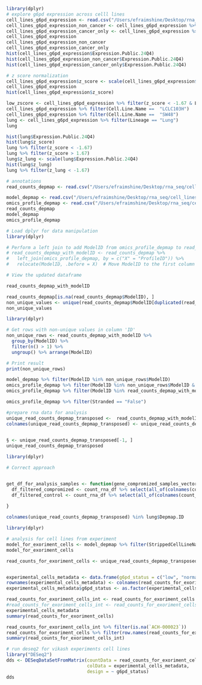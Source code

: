 ```r
library(dplyr)
# explore g6pd expression across celll lines
cell_lines_g6pd_expression <- read.csv("/Users/efraimshine/Desktop/rna_seq/cell_lines/G6PD Expression Public 24Q4.csv")
cell_lines_g6pd_expression_non_cancer <- cell_lines_g6pd_expression %>% filter(Lineage.Subtype == "Non-Cancerous")
cell_lines_g6pd_expression_cancer_only <- cell_lines_g6pd_expression %>% filter(Lineage.Subtype != "Non-Cancerous")
cell_lines_g6pd_expression
cell_lines_g6pd_expression_non_cancer
cell_lines_g6pd_expression_cancer_only
hist(cell_lines_g6pd_expression$Expression.Public.24Q4)
hist(cell_lines_g6pd_expression_non_cancer$Expression.Public.24Q4)
hist(cell_lines_g6pd_expression_cancer_only$Expression.Public.24Q4)
```

```r
# z score normalization
cell_lines_g6pd_expression$z_score <- scale(cell_lines_g6pd_expression$Expression.Public.24Q4)
cell_lines_g6pd_expression
hist(cell_lines_g6pd_expression$z_score)
```

```r
low_zscore <- cell_lines_g6pd_expression %>% filter(z_score < -1.67 & Lineage == "Lung")
cell_lines_g6pd_expression %>% filter(Cell.Line.Name ==  "LCLC103H")
cell_lines_g6pd_expression %>% filter(Cell.Line.Name ==  "SW48")
lung <- cell_lines_g6pd_expression %>% filter(Lineage == "Lung")
lung
```
```r
hist(lung$Expression.Public.24Q4)
hist(lung$z_score)
lung %>% filter(z_score < -1.67)
lung %>% filter(z_score > 1.67)
lung$z_lung <- scale(lung$Expression.Public.24Q4)
hist(lung$z_lung)
lung %>% filter(z_lung < -1.67)
```
```r
# annotations
read_counts_depmap <- read.csv("/Users/efraimshine/Desktop/rna_seq/cell_lines/OmicsExpressionGenesExpectedCountProfile.csv")

```

```r
model_depmap <- read.csv("/Users/efraimshine/Desktop/rna_seq/cell_lines/Model.csv")
omics_profile_depmap <- read.csv("/Users/efraimshine/Desktop/rna_seq/cell_lines/OmicsProfiles.csv")
read_counts_depmap
model_depmap
omics_profile_depmap


```
```r
# Load dplyr for data manipulation
library(dplyr)

# Perform a left join to add ModelID from omics_profile_depmap to read_counts_depmap
# read_counts_depmap_with_modelID <- read_counts_depmap %>%
#   left_join(omics_profile_depmap, by = c("X" = "ProfileID")) %>%
#   relocate(ModelID, .before = X)  # Move ModelID to the first column

# View the updated dataframe


```
```r
read_counts_depmap_with_modelID
```

```r
read_counts_depmap[is.na(read_counts_depmap$ModelID), ]
non_unique_values <- unique(read_counts_depmap$ModelID[duplicated(read_counts_depmap$ModelID)])
non_unique_values

library(dplyr)

# Get rows with non-unique values in column 'ID'
non_unique_rows <- read_counts_depmap_with_modelID %>%
  group_by(ModelID) %>%
  filter(n() > 1) %>%
  ungroup() %>% arrange(ModelID)

# Print result
print(non_unique_rows)

model_depmap %>% filter(ModelID %in% non_unique_rows$ModelID)
omics_profile_depmap %>% filter(ModelID %in% non_unique_rows$ModelID & Datatype == "rna") %>% arrange(ModelID)
omics_profile_depmap %>% filter(ModelID %in% read_counts_depmap_with_modelID$ModelID & Datatype == "rna" & Stranded == "True") %>% arrange(ModelID)
```
```r
omics_profile_depmap %>% filter(Stranded == "False")
```
```r
#prepare rna data for analysis
unique_read_counts_depmap_transposed <-  read_counts_depmap_with_modelID %>% distinct(ModelID, .keep_all = TRUE) %>% select(-X) %>% t() %>% as.data.frame() 
colnames(unique_read_counts_depmap_transposed) <- unique_read_counts_depmap_transposed[1, ]
 

```
```r
§ <- unique_read_counts_depmap_transposed[-1, ] 
unique_read_counts_depmap_transposed

```
```r

library(dplyr)

# Correct approach


get_df_for_analysis_samples <- function(gene_compromized_samples_vector, control_samples_vector, count_rna_df){
  df_filtered_compromized <- count_rna_df %>% select(all_of(colnames(count_rna_df)[colnames(count_rna_df) %in% gene_compromized_samples_vector]))
  df_filtered_control <- count_rna_df %>% select(all_of(colnames(count_rna_df)[colnames(count_rna_df) %in% control_samples_vector]))
  
}
```
```r
colnames(unique_read_counts_depmap_transposed) %in% lung$Depmap.ID
```

```r
library(dplyr)

# analysis for cell lines from experiment
model_for_exoriment_cells <- model_depmap %>% filter(StrippedCellLineName %in% c("A549", "AGS","NCIN87","PATU8988T","IGR1","LCLC103H"))
model_for_exoriment_cells

read_counts_for_exoriment_cells <- unique_read_counts_depmap_transposed %>% select(all_of(model_for_exoriment_cells$ModelID))


experimental_cells_metadata <- data.frame(g6pd_status = c("low", "normal","low","normal","normal","low"))
rownames(experimental_cells_metadata) <- colnames(read_counts_for_exoriment_cells)
experimental_cells_metadata$g6pd_status <- as.factor(experimental_cells_metadata$g6pd_status)

read_counts_for_exoriment_cells_int <- read_counts_for_exoriment_cells %>% mutate_all(as.integer)
#read_counts_for_exoriment_cells_int <- read_counts_for_exoriment_cells_int %>% mutate_all(~ replace(., is.na(.), 0))
experimental_cells_metadata
summary(read_counts_for_exoriment_cells)

read_counts_for_exoriment_cells_int %>% filter(is.na(`ACH-000023`))
read_counts_for_exoriment_cells %>% filter(row.names(read_counts_for_exoriment_cells) == "SharedToDbgap")
summary(read_counts_for_exoriment_cells_int)

```
```r
# run deseq2 for vikash experiments cell lines
library("DESeq2")
dds <- DESeqDataSetFromMatrix(countData = read_counts_for_exoriment_cells_int,
                              colData = experimental_cells_metadata,
                              design = ~ g6pd_status)
dds

```


